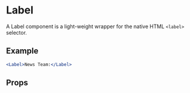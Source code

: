 
<Meta title="Utilities/UI Convenience/Label" />

# Label

A Label component is a light-weight wrapper for the native HTML `<label>` selector.

## Example

```jsx
<Label>News Team:</Label>
```

## Props

<ArgsTable of={Label} />
